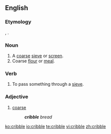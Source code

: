 ==English==

===Etymology===
{{etyl|fr|en}} {{term|crible|lang=fr}}, {{etyl|LL.|en}} {{lena}} {{term|criblus|lang=la||sieve}}.

===Noun===
{{en-noun}}

# A [[coarse]] [[sieve]] or [[screen]].
# Coarse [[flour]] or [[meal]].
#: {{rfquotek|Johnson}}

===Verb===
{{en-verb|cribbl|ed}}

# To pass something through a [[sieve]].

===Adjective===
{{en-adj}}

# {{context|obsolete}} [[coarse]]
#: '''''cribble''' bread''
#: {{rfquotek|Richard Huloet}}

[[ko:cribble]]
[[io:cribble]]
[[te:cribble]]
[[vi:cribble]]
[[zh:cribble]]